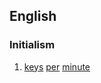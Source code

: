 ==English==

===Initialism===
{{en-initialism}}
# {{computing|typing|data entry}} [[keys]] [[per]] [[minute]]